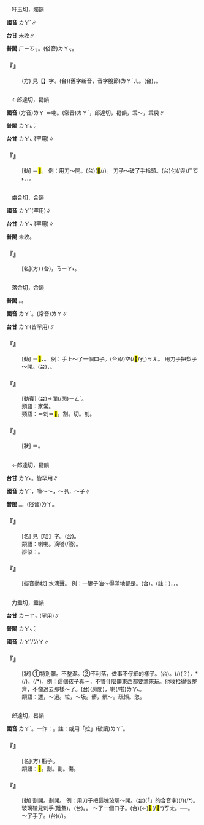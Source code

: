 
=={{ruby|旯|ㄌㄚˊ}}==

　吁玉切，燭韻

'''國音''' <rt>ㄌㄚˊ</rt>∥

'''台甘''' 未收∥

'''普閩''' <rt>ㄏㄧㆦㆶ</rt>。(俗音)<rt>ㄌㄚㆶ</rt>。

    

==='''『{{ruby|旮|ㄍㄚ}}{{ruby|旯|ㄌㄚˊ}}{{ruby|兒|ㄦ}}』'''===
: (方) 見【{{ruby|旮|ㄍㄚ}}】字。(台){{ruby|角|ㄍㄚㆶ}}{{ruby|落|ㄌㄜㆷ ͘}}(舊字新音，音字脫節){{ruby|→|ㄍㄚ}}<rt>ㄌㄚˊ</rt><rt>ㄦ</rt>。(台){{ruby|角|ㄍㄚㆶ}}{{ruby|頭|ㄊㄠˊ}}，{{ruby|壁|ㄅㄧㄚㆷ}}{{ruby|角|ㄍㄚㆶ}}。
    

=={{ruby|剌|ㄌㄚˊ}}==

　←郎達切，曷韻{{ruby|＝|ㄌㄚˋ}}

'''國音''' (方音)<rt>ㄌㄚˊ</rt>{{ruby|。|ㄌㄚ}}＝喇。(常音)<rt>ㄌㄚˋ</rt>，郎達切，曷韻，乖～，乖戾∥

'''普閩''' <rt>ㄌㄚㆵ ͘</rt>。

'''台甘''' <rt>ㄌㄚㆵ ͘</rt>(罕用)∥

    

==='''『{{ruby|剌|ㄌㄚˊ}}』'''===
: [動] ＝<mark>&#xffee1;</mark>。 例：用刀～開。(台){{ruby|用|ㄧㆲ˫/ㄧㄥ˫}}{{ruby|刀|ㄉㄜ}}{{ruby|捩|ㄌㆤㆷ ͘}}(<mark>&#xf98f1;</mark>/{{ruby|割|ㄍㄨㄚㆷ}}/{{ruby|切|ㄑㄧㄚㆵ}}){{ruby|開|ㄎㄨㄧ}}。 刀子～破了手指頭。(台){{ruby|手|ㄑㄧㄨˋ}}{{ruby|掌|ㄐㄧㄥˋ}}{{ruby|頭|ㄊㄠˊ}}{{ruby|仔|ㄚ}}{{ruby|去|·ㄎㄧ˪}}付(/與)<rt>ㄏㆦ˫</rt>{{ruby|刀|ㄉㄜ}}{{ruby|仔|ㄚ}}{{ruby|割|ㄍㄨㄚㆷ}}{{ruby|著|ㄉㄧㄜㆷ ͘}}，{{ruby|<mark>&#xffa46;</mark>|ㄊㄞˊ}}{{ruby|著|ㄉㄧㄜㆷ ͘}}，{{ruby|傷|ㄒㄧㄤ/ㄒㄧㆲ}}{{ruby|著|ㄉㄧㄜㆷ ͘}}。
    

=={{ruby|<mark>&#xf98b3;</mark>|ㄌㄚˊ}}==

　虜合切，合韻

'''國音''' <rt>ㄌㄚˊ</rt>(罕用)∥

'''台甘''' <rt>ㄌㄚㆴ ͘</rt>(罕用)∥

'''普閩''' 未收。

    

==='''『{{ruby|<mark>&#xf98b3;</mark>|ㄌㄚˊ}}{{ruby|子|·ㄗˇ}}』'''===
: [名](方) (台){{ruby|大|ㄉㄨㄚ˫}}{{ruby|<mark>&#xf9270;</mark>|ㄉㆤˋ}}{{ruby|石|ㄐㄧㄜㆷ ͘}}{{ruby|頭|ㄊㄠˊ}}{{ruby|丌|ㆤ}}{{ruby|意|ㄧ˪}}{{ruby|思|ㄙㄨ˪}}，{{ruby|但|ㄉㄢ˫}}{{ruby|多|ㄉㄜ}}{{ruby|用|ㄧㆲ˫}}{{ruby|於|ㄨ}}{{ruby|地|ㄉㆤ˫}}{{ruby|名|ㄇㄧㄚˊ}}{{ruby|而|ㆢㄧˊ/ㄌㄧˊ}}{{ruby|已|ㄧˋ}}{{ruby|→|ㄋㄧㄚ˫}}<rt>ㄋㄧㄚ˫</rt>。
    

=={{ruby|拉|ㄌㄚˊ}}==

　落合切，合韻

'''普閩''' {{ruby|(文)|ㄌㄚㆴ ͘}}。{{ruby|(白)|ㄌㄚㆷ ͘}}。

'''國音''' <rt>ㄌㄚˊ</rt>。(常音)<rt>ㄌㄚ</rt>∥

'''台甘''' <rt>ㄌㄚ</rt>{{ruby|。|ㄌㄚㆴ}}{{ruby|。|ㄌㄧㄚㆴ}}{{ruby|。|ㄌㄧㄚㆴ ͘}}(皆罕用)∥

    

==='''『{{ruby|拉|ㄌㄚˊ}}』'''===
: [動] ＝<mark>&#xffee1;</mark>、{{ruby|剌|ㄌㄚˊ}}。 例：手上～了一個口子。(台){{ruby|手|ㄑㄧㄨˋ}}{{ruby|割|ㄍㄨㄚㆷ/ㄍㄚㆵ}}(/{{ruby|裂|ㄌㆤㆷ ͘}}){{ruby|一|ㄐㄧㆵ ͘}}空(/<mark>&#xf9065;</mark>/孔)<rt>ㄎㄤ</rt>。 用刀子把梨子～開。(台){{ruby|梨|ㄌㄞˊ}}{{ruby|仔|ㄚ}}，{{ruby|用|ㄧㆲ˫}}{{ruby|刀|ㄉㄜ}}{{ruby|裂|ㄌㆤㆷ ͘}}{{ruby|開|·ㄎㄨㄧ}}。
    

==='''『{{ruby|拉|ㄌㄚˊ}}{{ruby|話|ㄏㄨㄚˋ}}』'''===
: [動賓] (台){{ruby|牽|ㄎㄢ}}{{ruby|話|ㄨㆤ˫}}→{{ruby|講|ㄍㆲˋ}}{{ruby|→|ㄍㆲ}}{{ruby|東|ㄉㄤ}}{{ruby|講|ㄍㆲˋ}}{{ruby|→|ㄍㆲ}}{{ruby|西|ㄙㄞ}}{{ruby|講|ㄍㆲˋ}}{{ruby|→|ㄍㆲ}}閒(/閑)<rt>ㄧㄥˊ</rt>{{ruby|話|ㄨㆤ˫}}。
:類語：{{ruby|拉|ㄌㄚˊ}}家常。
:
:類語：{{ruby|拉|ㄌㄚˊ}}＝剌＝<mark>&#xffee1;</mark>。割。切。剖。
:
:
    

==='''『{{ruby|拉|ㄌㄚˊ}}{{ruby|遢|·ㄊㄚ}}』'''===
: [狀] ＝{{ruby|邋|ㄌㄚ}}{{ruby|遢|·ㄊㄚ}}。
    

=={{ruby|喇|ㄌㄚˊ}}==

　←郎達切，曷韻{{ruby|＝|ㄌㄚˋ}}

'''台甘''' <rt>ㄌㄚ˪</rt>{{ruby|。|ㄌㄚㆵ ͘}}。皆罕用∥

'''國音''' <rt>ㄌㄚˊ</rt>{{ruby|。|ㄌㄚ}}，嘩～～{{ruby|。|ㄌㄚˇ}}，～叭{{ruby|。|ㄌㄚˋ}}，～子∥

'''普閩''' {{ruby|(文)|ㄌㄚㆵ ͘}}。{{ruby|(白)|ㄌㄚㆷ ͘}}。(俗音)<rt>ㄌㄚ</rt>{{ruby|、|ㄌㄚˊ}}。

    

==='''『{{ruby|哈|ㄏㄚ}}{{ruby|喇|ㄌㄚˊ}}{{ruby|子|·ㄗˇ}}』'''===
: [名] 見【哈】字。(台){{ruby|嘴|ㄘㄨㄧ˪}}{{ruby|瀾|ㄋㄨㄚ˫}}。
:類語：喇喇。滴嗒(/答)。
:
:辨似：{{ruby|嘩|ㄏㄨㄚ}}{{ruby|喇|ㄌㄚ}}{{ruby|喇|ㄌㄚ}}。
:
    

==='''『{{ruby|喇|ㄌㄚˊ}}{{ruby|喇|ㄌㄚˊ}}』'''===
: [擬音動狀] 水滴聲。 例：一簍子油～得滿地都是。(台){{ruby|一|ㄐㄧㆵ ͘}}{{ruby|籠|ㄌㄤˋ}}。(註：{{ruby|像|ㄑㄧㆫ˫/ㄑㄧㆧ˫}}{{ruby|台|ㄉㄞˊ}}{{ruby|灣|ㄨㄢˊ}}{{ruby|丌|ㆤ}}{{ruby|桐|ㄉㄤˊ}}{{ruby|油|ㄧㄨˊ}}{{ruby|籠|ㄌㄤˋ}}){{ruby|油|ㄧㄨˊ}}，{{ruby|<mark>&#xffaed;</mark>|ㄘㄚㆴ}}{{ruby|<mark>&#xffaed;</mark>|ㄘㄚㆴ}}{{ruby|滴|ㄉㄧㆷ}}，{{ruby|滴|ㄉㄧㆷ}}{{ruby|<mark>&#xffa42;</mark>|ㄍㄚㆷ}}{{ruby|滿|ㄇㄨㄚˋ}}{{ruby|塗|ㄊㆦˊ}}{{ruby|骹|ㄎㄚ}}。
    

=={{ruby|邋|ㄌㄚˊ}}==

　力盍切，盍韻

'''台甘''' <rt>ㄌㄧㄚㆴ ͘</rt>(罕用)∥

'''普閩''' <rt>ㄌㄚㆴ ͘</rt>。

'''國音''' <rt>ㄌㄚˊ/ㄌㄚ</rt>∥

    

==='''『{{ruby|邋|ㄌㄚˊ}}{{ruby|遢|·ㄊㄚ}}』'''===
: [狀] ①特別髒。不整潔。②不利落，做事不仔細的樣子。(台){{ruby|邋|ㄌㄚㆷ}}{{ruby|攕|ㄙㄚㆴ}}{{ruby|相|ㄒㄧㆫ˪/ㄒㄧㆧ˪}}。{{ruby|澇|ㄌㄠ˪}}{{ruby|唶|ㄘㆤㆷ ͘}}(/{{ruby|落|ㄌㄠ˪}}{{ruby|唶|ㄗㆤㆷ}})(？)，{{ruby|塌|ㄌㄚㆴ}}{{ruby|仄|ㄗㆤㆷ}}*(/{{ruby|邋|ㄌㄚㆴ}}{{ruby|簀|ㄗㆤㆷ}})。{{ruby|漏|ㄌㄠ˪}}(/{{ruby|落|ㄌㄠ˪}}{{ruby|撥|ㄅㄨㄚㆷ}}*)。例：這個孩子真～，不管什麼髒東西都要拿來玩。他收拾得很整齊，不像過去那樣～了。(台){{ruby|伊|ㄧ}}(房間){{ruby|<mark>&#xf8f6c;</mark>|ㄎㄧㄜㆷ}}{{ruby|<mark>&#xffa42;</mark>|ㄍㄚㆷ}}{{ruby|真|ㄐㄧㄣ}}{{ruby|清|ㄑㄧㄥ}}{{ruby|潔|ㄎㄧ˪}}{{ruby|相|ㄒㄧㆫ˪/ㄒㄧㆧ˪}}，{{ruby|<mark>&#xffa45;</mark>|ㆠㆤ˫/ㆠㄨㆤ˫}}{{ruby|像|ㄑㄧㆫ˫/ㄑㄧㆧ˫}}{{ruby|以|ㄧˋ}}{{ruby|前|ㄐㄧㄢˊ}}{{ruby|<mark>&#xf9075;</mark>|ㄏㄧㄚㆷ}}{{ruby|恁|ㄌㄧㄣ˪}}{{ruby|漏|ㄌㄠ˪}}{{ruby|撥|ㄅㄨㄚㆷ}}喇(/啦)<rt>ㄌㄚ˪</rt>。
:類語：邋，～遢。垃，～圾。髒，骯～。疏懶。{{ruby|拉|ㄌㄚˇ}}忽。
:
    

=={{ruby|<mark>&#xffee1;</mark>|ㄌㄚˊ}}==

　郎達切，曷韻

'''國音''' <rt>ㄌㄚˊ</rt>。一作：{{ruby|剌|ㄌㄚˊ}}。註：或用「拉」(破讀)<rt>ㄌㄚˊ</rt>。

    

==='''『{{ruby|<mark>&#xffee1;</mark>|ㄌㄚˊ}}{{ruby|子|·ㄗˇ}}』'''===
: [名](方) 瓶子。
:類語：<mark>&#xffee1;</mark>。割。劃。傷。
:
    

==='''『{{ruby|<mark>&#xffee1;</mark>|ㄌㄚˊ}}』'''===
: [動] 割開。劃開。 例：用刀子把這塊玻璃～開。(台){{ruby|<mark>&#xffb50;</mark>|ㄐㄧㆵ}}(「{{ruby|此|ㄐㄧˋ}}{{ruby|一|ㄐㄧㆵ ͘}}」的合音字)(/{{ruby|此|ㄐㄧㆵ}}){{ruby|<mark>&#xf9270;</mark>|ㄉㆤˋ}}{{ruby|玻|ㄅㄜ}}{{ruby|璃|ㄌㆤˊ}}{{ruby|用|ㄧㄥ˫/ㄧㆲ˫}}{{ruby|刀|ㄉㄜ}}{{ruby|仔|ㄚ}}{{ruby|加|ㄍㄚ}}{{ruby|割|ㄍㄨㄚㆷ}}(/{{ruby|捩|ㄌㆤㆷ ͘}}*){{ruby|開|ㄎㄨㄧ}}。 玻璃碴兒剌手(陸彙)。(台){{ruby|玻|ㄅㄜ}}{{ruby|璃|ㄌㆤˊ}}{{ruby|<mark>&#xf91b1;</mark>|ㄆㄨㆤ˪}}{{ruby|會|ㄨㆤ˫/ㆤ˫}}{{ruby|割|ㄍㄨㄚㆷ}}{{ruby|手|ㄑㄧㄨˋ}}。{{ruby|會|ㄨㆤ˫/ㆤ˫}}{{ruby|捩|ㄌㆤㆷ ͘}}{{ruby|人|ㄌㄤˊ}}{{ruby|丌|ㆤ}}{{ruby|手|ㄑㄧㄨˋ}}。 ～了一個口子。(台){{ruby|去|ㄎㄧ˪}}(←{{ruby|乞|ㄎㄧ˪}}){{ruby|割|ㄍㄨㄚㆷ}}{{ruby|著|ㄉㄧㄜㆷ ͘}}{{ruby|一|ㄐㄧㆵ ͘}}<mark>&#xf9065;</mark>(/<mark>&#xf90c3;</mark>*)<rt>ㄎㄤ</rt>。──{{ruby|捩|ㄌㆤㆷ ͘}}{{ruby|著|ㄉㄧㄜㆷ ͘}}{{ruby|一|ㄐㄧㆵ ͘}}{{ruby|<mark>&#xf90c3;</mark>|ㄎㄤ}}。 ～了手了。(台){{ruby|割|ㄍㄨㄚㆷ}}(/{{ruby|捩|ㄌㆤㆷ ͘}}){{ruby|著|ㄉㄧㄜㆷ ͘}}{{ruby|手|ㄑㄧㄨˋ}}。
    
